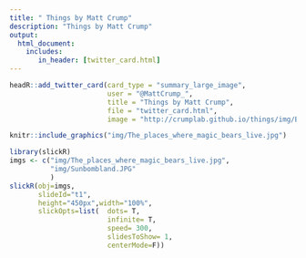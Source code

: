 ```yaml
---
title: " Things by Matt Crump"
description: "Things by Matt Crump"
output: 
  html_document:
    includes:
       in_header: [twitter_card.html]
---
```


```r
headR::add_twitter_card(card_type = "summary_large_image",
                        user = "@MattCrump_",
                        title = "Things by Matt Crump", 
                        file = "twitter_card.html", 
                        image = "http://crumplab.github.io/things/img/Bears.jpg")
```



```r
knitr::include_graphics("img/The_places_where_magic_bears_live.jpg")
```

```r
library(slickR)
imgs <- c("img/The_places_where_magic_bears_live.jpg",
          "img/Sunbombland.JPG"
          )
slickR(obj=imgs, 
       slideId="t1",
       height="450px",width="100%",
       slickOpts=list(  dots= T,
                        infinite= T,
                        speed= 300,
                        slidesToShow= 1,
                        centerMode=F))
```


